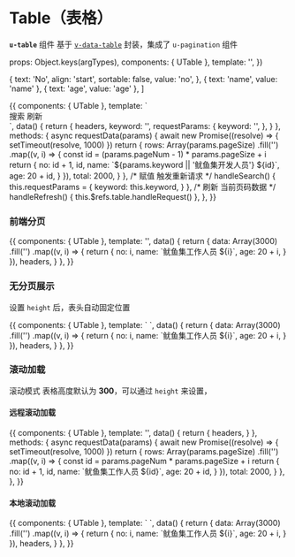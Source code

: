 
<DocsStyle />

<Meta title="UI组件/Table（表格）" component={UTable} />

# Table（表格）

**`u-table`** 组件 基于 [`v-data-table`](https://vuetifyjs.com/zh-Hans/api/v-data-table/) 封装，集成了 `u-pagination` 组件

  props: Object.keys(argTypes),
  components: { UTable },
  template: '<u-table v-bind="$props" />',
})


  {
    text: 'No',
    align: 'start',
    sortable: false,
    value: 'no',
  },
  { text: 'name', value: 'name' },
  { text: 'age', value: 'age' },
]

<Preview>
  <Story name="基本使用">
    {{
      components: { UTable },
      template: `
        <div>
          <div class="d-flex">
            <div><v-text-field class="mr-4" v-model="keyword" dense outlined /></div>
            <v-btn class="mr-4" color="primary" @click="handleSearch">搜索</v-btn> 
            <v-btn color="error" @click="handleRefresh">刷新</v-btn> 
          </div>
          <u-table ref="table" :requestParams="requestParams" :serveRequest="requestData" :headers="headers" />
        </div>
      `,
      data() {
        return {
          headers,
          keyword: '',
          requestParams: {
            keyword: '',
          },
        }
      },
      methods: {
        async requestData(params) {
          await new Promise((resolve) => {
            setTimeout(resolve, 1000)
          })
          return {
            rows: Array(params.pageSize)
              .fill('')
              .map((v, i) => {
                const id = (params.pageNum - 1) * params.pageSize + i
                return {
                  no: id + 1,
                  id,
                  name: `${params.keyword || '鱿鱼集开发人员'} ${id}`,
                  age: 20 + id,
                }
              }),
            total: 2000,
          }
        },
        /* 赋值 触发重新请求 */
        handleSearch() {
          this.requestParams = {
            keyword: this.keyword,
          }
        },
        /* 刷新 当前页码数据 */
        handleRefresh() {
          this.$refs.table.handleRequest()
        },
      },
    }}
  </Story>
</Preview>

<ArgsTable of={UTable} />

### 前端分页

<Preview>
  <Story name="前端分页">
    {{
      components: { UTable },
      template: '<u-table :data="data" :headers="headers" />',
      data() {
        return {
          data: Array(3000)
            .fill('')
            .map((v, i) => {
              return {
                no: i,
                name: `鱿鱼集工作人员 ${i}`,
                age: 20 + i,
              }
            }),
          headers,
        }
      },
    }}
  </Story>
</Preview>

### 无分页展示

设置 `height` 后，表头自动固定位置

<Preview>
  <Story name="无分页展示">
    {{
      components: { UTable },
      template: `
            <u-table height="400px" :data="data" :showPagination="false" :headers="headers" />
          `,
      data() {
        return {
          data: Array(3000)
            .fill('')
            .map((v, i) => {
              return {
                no: i,
                name: `鱿鱼集工作人员 ${i}`,
                age: 20 + i,
              }
            }),
          headers,
        }
      },
    }}
  </Story>
</Preview>

### 滚动加载

滚动模式 表格高度默认为 **300**，可以通过 `height` 来设置，

#### 远程滚动加载

<Preview>
  <Story name="远程滚动加载">
    {{
      components: { UTable },
      template:
        '<u-table mode="scroll" :serveRequest="requestData" :headers="headers" />',
      data() {
        return {
          headers,
        }
      },
      methods: {
        async requestData(params) {
          await new Promise((resolve) => {
            setTimeout(resolve, 1000)
          })
          return {
            rows: Array(params.pageSize)
              .fill('')
              .map((v, i) => {
                const id = params.pageNum * params.pageSize + i
                return {
                  no: id + 1,
                  id,
                  name: `鱿鱼集工作人员 ${id}`,
                  age: 20 + id,
                }
              }),
            total: 2000,
          }
        },
      },
    }}
  </Story>
</Preview>

#### 本地滚动加载

<Preview>
  <Story name="本地滚动加载">
    {{
      components: { UTable },
      template: `
        <u-table mode="scroll" :data="data" :headers="headers" />
      `,
      data() {
        return {
          data: Array(3000)
            .fill('')
            .map((v, i) => {
              return {
                no: i,
                name: `鱿鱼集工作人员 ${i}`,
                age: 20 + i,
              }
            }),
          headers,
        }
      },
    }}
  </Story>
</Preview>

